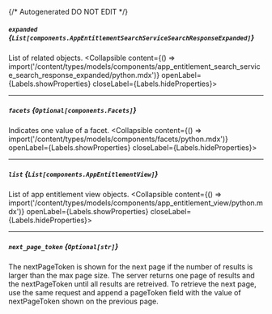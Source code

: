{/* Autogenerated DO NOT EDIT  */}

##### `expanded` *{`List[components.AppEntitlementSearchServiceSearchResponseExpanded]`}*
List of related objects.
<Collapsible content={() => import('/content/types/models/components/app_entitlement_search_service_search_response_expanded/python.mdx')} openLabel={Labels.showProperties} closeLabel={Labels.hideProperties}>
</Collapsible>

---
##### `facets` *{`Optional[components.Facets]`}*
Indicates one value of a facet.
<Collapsible content={() => import('/content/types/models/components/facets/python.mdx')} openLabel={Labels.showProperties} closeLabel={Labels.hideProperties}>
</Collapsible>

---
##### `list` *{`List[components.AppEntitlementView]`}*
List of app entitlement view objects.
<Collapsible content={() => import('/content/types/models/components/app_entitlement_view/python.mdx')} openLabel={Labels.showProperties} closeLabel={Labels.hideProperties}>
</Collapsible>

---
##### `next_page_token` *{`Optional[str]`}*
The nextPageToken is shown for the next page if the number of results is larger than the max page size. The server returns one page of results and the nextPageToken until all results are retreived. To retrieve the next page, use the same request and append a pageToken field with the value of nextPageToken shown on the previous page.


